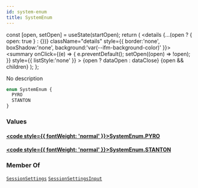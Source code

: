 ```yaml
---
id: system-enum
title: SystemEnum
---
```









  const [open, setOpen] = useState(startOpen);
  return (
    <details {...(open ? { open: true } : {})} className="details" style={{ border:'none', boxShadow:'none', background:'var(--ifm-background-color)' }}>
      <summary
        onClick={(e) => {
          e.preventDefault();
          setOpen((open) => !open);
        }}
        style={{ listStyle:'none' }}
      >
      {open ? dataOpen : dataClose}
      </summary>
      {open && children}
    </details>
  );
};








No description


```graphql
enum SystemEnum {
  PYRO
  STANTON
}
```




### Values

#### [<code style={{ fontWeight: 'normal' }}>SystemEnum.<b>PYRO</b></code>](#)  



#### [<code style={{ fontWeight: 'normal' }}>SystemEnum.<b>STANTON</b></code>](#)  







### Member Of

[`SessionSettings`](/api/types/objects/session-settings.mdx)  <Badge class="badge badge--secondary badge--relation" text="object"/><Bullet />[`SessionSettingsInput`](/api/types/inputs/session-settings-input.mdx)  <Badge class="badge badge--secondary badge--relation" text="input"/>